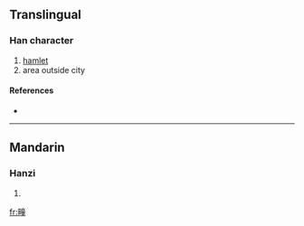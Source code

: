 ==Translingual==

===Han character===
{{Han char|rn=102|rad=田|as=12|sn=17|four=|canj=田卜廿土 (WYTG)}}

# [[hamlet]]
# area outside city

====References====
* {{Han ref|kx=0766.190|dkj=21942|dj=1176.270|hdz=42553.010|uh=7583|ud=30083}}

----

==Mandarin==

===Hanzi===
{{cmn-hanzi|pin=[[tuǎn]] ([[tuan3]])|wg=t'uan<sup>3</sup>}}

# {{defn|Mandarin}}

[[fr:疃]]